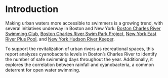 # Introduction

Making urban waters more accessible to swimmers is a growing trend, with several initiatives underway in Boston and New York: [Boston Charles River Swimming Club](https://www.charlesriverswimmingclub.org/), [Boston Charles River Swim Park Project](https://thecharles.org/swim-park-project/), [New York East River Plus Pool](https://pluspool.com/pool/design/), and [New York Hudson River Keeper](https://www.riverkeeper.org/).
 
To support the revitalization of urban rivers as recreational spaces, this report analyzes cyanobacteria levels in Boston's Charles River to identify the number of safe swimming days throughout the year. Additionally, it explores the correlation between rainfall and cyanobacteria, a common deterrent for open water swimming.


